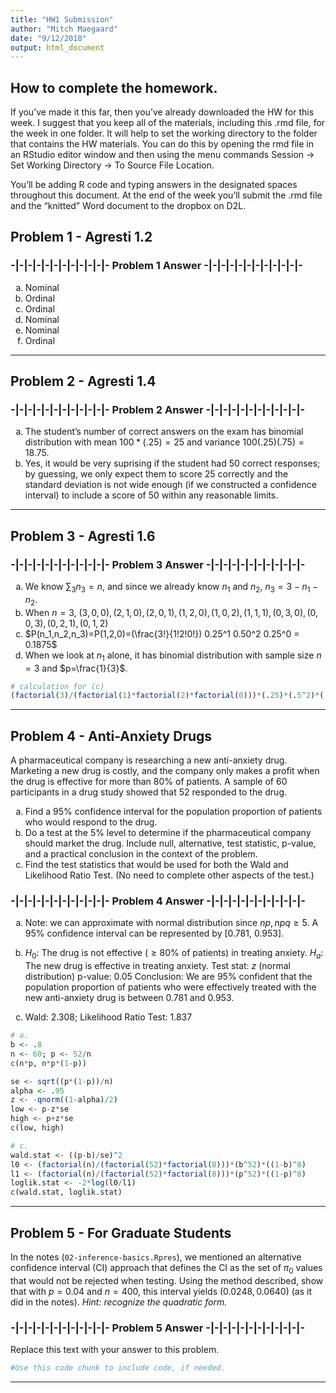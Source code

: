 ```yaml
---
title: "HW1 Submission"
author: "Mitch Maegaard"
date: "9/12/2018"
output: html_document
---
```


## How to complete the homework.

If you've made it this far, then you've already downloaded the HW for this week.  I suggest that you keep all of the materials, including this .rmd file,  for the week in one folder.  It will help to set the working directory to the folder that contains the HW materials.  You can do this by opening the rmd file in an RStudio editor window and then using the menu commands Session -> Set Working Directory -> To Source File Location.

You'll be adding R code and typing answers in the designated spaces throughout this document.  At the end of the week you'll submit the .rmd file and the "knitted" Word document to the dropbox on D2L.  



## Problem 1 - Agresti 1.2

### -|-|-|-|-|-|-|-|-|-|-|- Problem 1 Answer -|-|-|-|-|-|-|-|-|-|-|-

a. Nominal  
b. Ordinal  
c. Ordinal  
d. Nominal  
e. Nominal  
f. Ordinal  

---

## Problem 2 - Agresti 1.4

### -|-|-|-|-|-|-|-|-|-|-|- Problem 2 Answer -|-|-|-|-|-|-|-|-|-|-|-

a. The student's number of correct answers on the exam has binomial distribution with mean $100*(.25)=25$ and variance $100(.25)(.75)=18.75$.
b. Yes, it would be very suprising if the student had 50 correct responses; by guessing, we only expect them to score 25 correctly and the standard deviation is not wide enough (if we constructed a confidence interval) to include a score of 50 within any reasonable limits.

---

## Problem 3 - Agresti 1.6

### -|-|-|-|-|-|-|-|-|-|-|- Problem 3 Answer -|-|-|-|-|-|-|-|-|-|-|-

a. We know $\sum_3n_3=n$, and since we already know $n_1$ and $n_2$, $n_3=3-n_1-n_2$.
b. When $n=3$, $(3,0,0),(2,1,0),(2,0,1),(1,2,0),(1,0,2),(1,1,1),(0,3,0),(0,0,3),(0,2,1),(0,1,2)$
c. $P(n_1,n_2,n_3)=P(1,2,0)=(\frac{3!}{1!2!0!}) 0.25^1 0.50^2 0.25^0 = 0.1875$
d. When we look at $n_1$ alone, it has binomial distribution with sample size $n=3$ and $p=\frac{1}{3}$.

```r
# calculation for (c)
(factorial(3)/(factorial(1)*factorial(2)*factorial(0)))*(.25)*(.5^2)*(.25^0)
```

---

## Problem 4 - Anti-Anxiety Drugs
A pharmaceutical company is researching a new anti-anxiety drug.  Marketing a new drug is costly, and the company only makes a profit when the drug is effective for more than 80% of patients.  A sample of 60 participants in a drug study showed that 52 responded to the drug. 

a. Find a 95% confidence interval for the population proportion of patients who would respond to the drug.
b. Do a test at the 5% level to determine if the pharmaceutical company should market the drug.  Include null, alternative, test statistic, p-value, and a practical conclusion in the context of the problem.
c. Find the test statistics that would be used for both the Wald and Likelihood Ratio Test. (No need to complete other aspects of the test.)


### -|-|-|-|-|-|-|-|-|-|-|- Problem 4 Answer -|-|-|-|-|-|-|-|-|-|-|-

a. Note: we can approximate with normal distribution since $np,npq \geq 5$. A $95\%$ confidence interval can be represented by [0.781, 0.953].

b.
$H_0$: The drug is not effective ($\geq 80\%$ of patients) in treating anxiety.
$H_a$: The new drug is effective in treating anxiety.
Test stat: $z$ (normal distribution)
p-value: 0.05
Conclusion: We are $95\%$ confident that the population proportion of patients who were effectively treated with the new anti-anxiety drug is between 0.781 and 0.953.

c. Wald: 2.308; Likelihood Ratio Test: 1.837

```r
# a.
b <- .8
n <- 60; p <- 52/n
c(n*p, n*p*(1-p))

se <- sqrt((p*(1-p))/n)
alpha <- .95
z <- -qnorm((1-alpha)/2)
low <- p-z*se
high <- p+z*se
c(low, high)

# c.
wald.stat <- ((p-b)/se)^2
l0 <- (factorial(n)/(factorial(52)*factorial(8)))*(b^52)*((1-b)^8)
l1 <- (factorial(n)/(factorial(52)*factorial(8)))*(p^52)*((1-p)^8)
loglik.stat <- -2*log(l0/l1)
c(wald.stat, loglik.stat)
```

---

## Problem 5 - For Graduate Students
In the notes (`02-inference-basics.Rpres`), we mentioned an alternative confidence interval (CI) approach that defines the CI as the set of $\pi_0$ values that would not be rejected when testing. Using the method described, show that with $p=0.04$ and $n=400$, this interval yields $(0.0248, 0.0640)$ (as it did in the notes). *Hint: recognize the quadratic form.*

### -|-|-|-|-|-|-|-|-|-|-|- Problem 5 Answer -|-|-|-|-|-|-|-|-|-|-|-
Replace this text with your answer to this problem.

```r
#Use this code chunk to include code, if needed.
```

---
